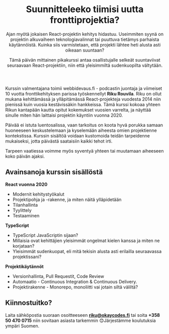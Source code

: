 
<Header>

<Questions />

# Suunnitteleeko tiimisi uutta fronttiprojektia?

Ajan myötä jokaisen React-projektin kehitys hidastuu. Useimmiten syynä on projektin alkuvaiheen teknologiavalinnat tai puuttuva tietämys parhaista käytännöistä. Kuinka siis varmistetaan, että projekti lähtee heti alusta asti oikeaan suuntaan?

Tämä päivän mittainen pikakurssi antaa osallistujalle selkeät suuntaviivat seuraavaan React-projektiin, niin että yleisimmiltä sudenkuopilta vältytään.
</Header>

<Main>

Kurssin valmentajana toimii webbidevaus.fi - podcastin juontaja ja viimeiset 10 vuotta fronttikehityksen parissa työskennellyt **Riku Rouvila**.
Riku on ollut mukana kehittämässä ja ylläpitämässä React-projekteja vuodesta 2014 niin pienissä kuin vuosia kestävissäkin hankkeissa.
Tämä kurssi kokoaa yhteen Rikun kantapään kautta opitut kokemukset vuosien varrelta, ja näyttää sinulle miten hän laittaisi projektin käyntiin vuonna 2020.

Päivää ei istuta luentosalissa, vaan tarkoitus on koota hyvä porukka samaan huoneeseen keskustelemaan ja kyselemään aiheesta omien projektienne kontekstissa.
Kurssin sisältöä voidaan kustomoida teidän tarpeidenne mukaiseksi, jotta päivästä saataisiin kaikki tehot irti.

Tarpeen vaatiessa voimme myös syventyä yhteen tai muutamaan aiheeseen koko päivän ajaksi.

## Avainsanoja kurssin sisällöstä

**React vuonna 2020**

- Modernit kehitystyökalut
- Projektipohja ja -rakenne, ja miten näitä ylläpidetään
- Tilanhallinta
- Tyylittely
- Testaaminen

**TypeScript**

- TypeScript JavaScriptin sijaan?
- Millaisia ovat kehittäjien yleisimmät ongelmat kielen kanssa ja miten ne korjataan?
- Yleisimmät sudenkuopat, eli mitä tekisin alusta asti erilailla seuraavassa projektissani?

**Projektikäytännöt**

- Versionhallinta, Pull Requestit, Code Review
- Automaatio - Continuous Integration & Continuous Delivery.
- Projektirakenne - Monorepo, monoliitti vai jotain siltä väliltä?

## Kiinnostuitko?

Laita sähköpostia suoraan osoitteeseen **riku@okaycodes.fi** tai soita **+358 50 470 0715** niin sovitaan asiasta tarkemmin 😊Järjestämme koulutuksia ympäri Suomen.

</Main>